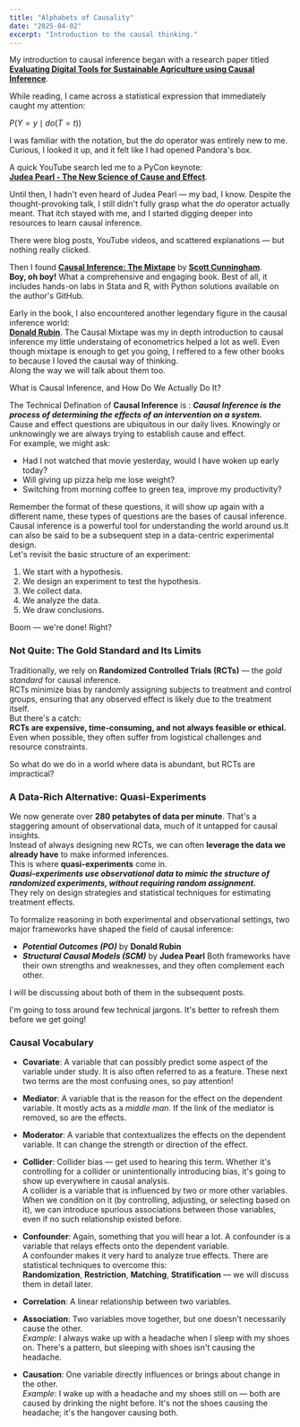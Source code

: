 ```yaml
---
title: "Alphabets of Causality"
date: "2025-04-02"
excerpt: "Introduction to the causal thinking."
---
```



My introduction to causal inference began with a research paper titled  
[**Evaluating Digital Tools for Sustainable Agriculture using Causal Inference**](https://arxiv.org/abs/2211.03195v1).

While reading, I came across a statistical expression that immediately caught my attention:

$P(Y = y \mid do(T = t))$

I was familiar with the notation, but the *do* operator was entirely new to me. Curious, I looked it up, and it felt like I had opened Pandora's box.

A quick YouTube search led me to a PyCon keynote:  
[**Judea Pearl - The New Science of Cause and Effect**](https://www.youtube.com/watch?v=ZaPV1OSEpHw&t=3038s).

Until then, I hadn't even heard of Judea Pearl — my bad, I know. Despite the thought-provoking talk, I still didn't fully grasp what the *do* operator actually meant. That itch stayed with me, and I started digging deeper into resources to learn causal inference.

There were blog posts, YouTube videos, and scattered explanations — but nothing really clicked.

Then I found [**Causal Inference: The Mixtape**](https://www.amazon.com/Causal-Inference-Mixtape-Scott-Landry/dp/1735467201) by [**Scott Cunningham**](https://www.scottcunningham.org/).  
**Boy, oh boy!** What a comprehensive and engaging book. Best of all, it includes hands-on labs in Stata and R, with Python solutions available on the author's GitHub.

Early in the book, I also encountered another legendary figure in the causal inference world:  
[**Donald Rubin**](https://en.wikipedia.org/wiki/Donald_Rubin).
The Causal Mixtape was my in depth introduction to causal inference my little understaing of econometrics helped a lot as well.
Even though mixtape is enough to get you going, I reffered to a few other books to because I loved the causal way of thinking.\
Along the way we will talk about them too.
<div className="text-4xl text-gray-500 font-semibold font-mono">What is Causal Inference, and How Do We Actually Do It?</div>

<div className="bg-slate-400 border border-slate-400 px-4 py-2 rounded-md">

The Technical Defination of **Causal Inference** is :
***Causal Inference is the process of determining the effects of an intervention on a system.***\
Cause and effect questions are ubiquitous in our daily lives. Knowingly or unknowingly we are always trying to establish cause and effect.\
For example, we might ask:
- Had I not watched that movie yesterday, would I have woken up early today?
- Will giving up pizza help me lose weight?
- Switching from morning coffee to green tea, improve my productivity?

Remember the format of these questions, it will show up again with a different name, these types of questions are the bases of 
causal inference.\
Causal inference is a powerful tool for understanding the world around us.It can also be said to be a subsequent step in a data-centric experimental design.  
Let's revisit the basic structure of an experiment:

1. We start with a hypothesis.  
2. We design an experiment to test the hypothesis.  
3. We collect data.  
4. We analyze the data.  
5. We draw conclusions.

<div className="font-bold">Boom — we're done! Right?</div>

### Not Quite: The Gold Standard and Its Limits

Traditionally, we rely on **Randomized Controlled Trials (RCTs)** — the *gold standard* for causal inference.  
RCTs minimize bias by randomly assigning subjects to treatment and control groups, ensuring that any observed effect is likely due to the treatment itself.  
But there's a catch:  
**RCTs are expensive, time-consuming, and not always feasible or ethical.**  
Even when possible, they often suffer from logistical challenges and resource constraints.

So what do we do in a world where data is abundant, but RCTs are impractical?

### A Data-Rich Alternative: Quasi-Experiments

We now generate over **280 petabytes of data per minute**. That's a staggering amount of observational data, much of it untapped for causal insights.  
Instead of always designing new RCTs, we can often **leverage the data we already have** to make informed inferences.  
This is where **quasi-experiments** come in.  
**_Quasi-experiments use observational data to mimic the structure of randomized experiments, without requiring random assignment._**  
They rely on design strategies and statistical techniques for estimating treatment effects.  

To formalize reasoning in both experimental and observational settings, two major frameworks have shaped the field of causal inference:

- **_Potential Outcomes (PO)_** by <strong>Donald Rubin</strong>
- **_Structural Causal Models (SCM)_** by <strong>Judea Pearl</strong>
Both frameworks have their own strengths and weaknesses, and they often complement each other.

I will be discussing about both of them in the subsequent posts.
</div>


I'm going to toss around few technical jargons. It's better to refresh them before we get going!

### Causal Vocabulary

<div className="bg-blue-50 border border-blue-200 px-4 py-2 rounded-md">

- **Covariate**: A variable that can possibly predict some aspect of the variable under study. It is also often referred to as a feature. These next two terms are the most confusing ones, so pay attention!

- **Mediator**: A variable that is the reason for the effect on the dependent variable. It mostly acts as a *middle man*. If the link of the mediator is removed, so are the effects.

- **Moderator**: A variable that contextualizes the effects on the dependent variable. It can change the strength or direction of the effect.

- **Collider**: Collider bias — get used to hearing this term. Whether it's controlling for a collider or unintentionally introducing bias, it's going to show up everywhere in causal analysis.  
A collider is a variable that is influenced by two or more other variables. When we condition on it (by controlling, adjusting, or selecting based on it), we can introduce spurious associations between those variables, even if no such relationship existed before.

- **Confounder**: Again, something that you will hear a lot. A confounder is a variable that relays effects onto the dependent variable.  
A confounder makes it very hard to analyze true effects. There are statistical techniques to overcome this:  
  **Randomization**, **Restriction**, **Matching**, **Stratification** — we will discuss them in detail later.

- **Correlation**: A linear relationship between two variables.

- **Association**: Two variables move together, but one doesn't necessarily cause the other.  
  _Example_: I always wake up with a headache when I sleep with my shoes on. There's a pattern, but sleeping with shoes isn't causing the headache.

- **Causation**: One variable directly influences or brings about change in the other.  
  _Example_: I wake up with a headache and my shoes still on — both are caused by drinking the night before. It's not the shoes causing the headache; it's the hangover causing both.

</div>